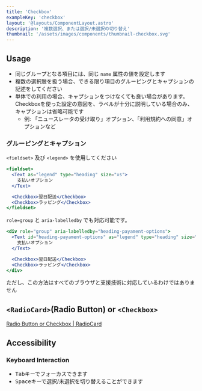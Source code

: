 ```yaml
---
title: 'Checkbox'
exampleKey: 'checkbox'
layout: '@layouts/ComponentLayout.astro'
description: '複数選択、または選択/未選択の切り替え'
thumbnail: '/assets/images/components/thumbnail-checkbox.svg'
---
```


## Usage

- 同じグループとなる項目には、同じ `name` 属性の値を設定します
- 複数の選択肢を扱う場合、できる限り項目のグルーピングとキャプションの記述をしてください
- 単体での利用の場合、キャプションをつけなくても良い場合があります。Checkboxを使った設定の意図を、ラベルが十分に説明している場合のみ、キャプションは省略可能です
  - 例: 「ニュースレータの受け取り」オプション、「利用規約への同意」オプションなど

### グルーピングとキャプション

`<fieldset>` 及び `<legend>` を使用してください

```jsx
<fieldset>
  <Text as="legend" type="heading" size="xs">
    支払いオプション
  </Text>

  <Checkbox>翌日配送</Checkbox>
  <Checkbox>ラッピング</Checkbox>
</fieldset>
```

`role=group` と `aria-labelledby` でも対応可能です。

```jsx
<div role="group" aria-labelledby="heading-payament-options">
  <Text id="heading-payament-options" as="legend" type="heading" size="xs">
    支払いオプション
  </Text>

  <Checkbox>翌日配送</Checkbox>
  <Checkbox>ラッピング</Checkbox>
</div>
```

ただし、この方法はすべてのブラウザと支援技術に対応しているわけではありません

## `<RadioCard>`(Radio Button) or `<Checkbox>`

[Radio Button or Checkbox | RadioCard](/components/radio-card#radiocardradio-button-or-checkbox)

## Accessibility

### Keyboard Interaction

- <kbd>Tab</kbd>キーでフォーカスできます
- <kbd>Space</kbd>キーで選択/未選択を切り替えることができます
